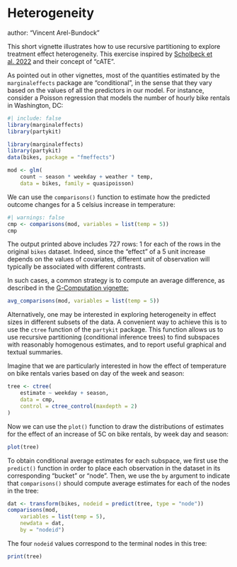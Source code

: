 
# Heterogeneity
author: "Vincent Arel-Bundock"


This short vignette illustrates how to use recursive partitioning to explore treatment effect heterogeneity. This exercise inspired by [Scholbeck et al. 2022](https://arxiv.org/abs/2201.08837) and their concept of "cATE".

As pointed out in other vignettes, most of the quantities estimated by the `marginaleffects` package are "conditional", in the sense that they vary based on the values of all the predictors in our model. For instance, consider a Poisson regression that models the number of hourly bike rentals in Washington, DC:

```r
#| include: false
library(marginaleffects)
library(partykit)
```

```r
library(marginaleffects)
library(partykit)
data(bikes, package = "fmeffects")

mod <- glm(
    count ~ season * weekday + weather * temp,
    data = bikes, family = quasipoisson)
```

We can use the `comparisons()` function to estimate how the predicted outcome changes for a 5 celsius increase in temperature:


```r
#| warnings: false
cmp <- comparisons(mod, variables = list(temp = 5))
cmp
```

The output printed above includes 727 rows: 1 for each of the rows in the original `bikes` dataset. Indeed, since the "effect" of a 5 unit increase depends on the values of covariates, different unit of observation will typically be associated with different contrasts.

In such cases, a common strategy is to compute an average difference, as described in the [G-Computation vignette:](vignettes/gcomputation/)


```r
avg_comparisons(mod, variables = list(temp = 5))
```

Alternatively, one may be interested in exploring heterogeneity in effect sizes in different subsets of the data. A convenient way to achieve this is to use the `ctree` function of the `partykit` package. This function allows us to use recursive partitioning (conditional inference trees) to find subspaces with reasonably homogenous estimates, and to report useful graphical and textual summaries.

Imagine that we are particularly interested in how the effect of temperature on bike rentals varies based on day of the week and season:

```r
tree <- ctree(
    estimate ~ weekday + season,
    data = cmp,
    control = ctree_control(maxdepth = 2)
)
```

Now we can use the `plot()` function to draw the distributions of estimates for the effect of an increase of 5C on bike rentals, by week day and season:

```r
plot(tree)
```

To obtain conditional average estimates for each subspace, we first use the `predict()` function in order to place each observation in the dataset in its corresponding "bucket" or "node". Then, we use the `by` argument to indicate that `comparisons()` should compute average estimates for each of the nodes in the tree:


```r
dat <- transform(bikes, nodeid = predict(tree, type = "node"))
comparisons(mod,
    variables = list(temp = 5),
    newdata = dat,
    by = "nodeid")
```

The four `nodeid` values correspond to the terminal nodes in this tree:

```r
print(tree)
```